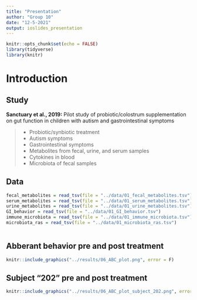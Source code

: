 ```yaml
---
title: "Presentation"
author: "Group 10"
date: "12-5-2021"
output: ioslides_presentation
---
```


```r
knitr::opts_chunk$set(echo = FALSE)
library(tidyverse)
library(knitr)
```

# Introduction 

## Study {.build}

__Sanctuary et al., 2019:__
Pilot study of probiotic/colostrum supplementation on gut function in children with autism and gastrointestinal symptoms

> - Probiotic/synbiotic treatment
> - Autism symptoms
> - Gastrointestinal symptoms
> - Metabolites from fecal, urine, and serum samples
> - Cytokines in blood
> - Microbiota of fecal samples

## Data




```r
fecal_metabolites = read_tsv(file = "../data/01_fecal_metabolites.tsv")
serum_metabolites = read_tsv(file = "../data/01_serum_metabolites.tsv")
urine_metabolites = read_tsv(file = "../data/01_urine_metabolites.tsv")
GI_behavior = read_tsv(file = "../data/01_GI_behavior.tsv")
immune_microbiota = read_tsv(file = "../data/01_immune_microbiota.tsv")
microbiota_ras = read_tsv(file = "../data/01_microbiota_ras.tsv")

```


```r

```

## Abberant behavior pre and post treatment

```r
knitr::include_graphics("../results/06_ABC_plot.png", error = F)
```

## Subject "202" pre and post treatment

```r
knitr::include_graphics("../results/06_ABC_plot_subject_202.png", error = F)
```



